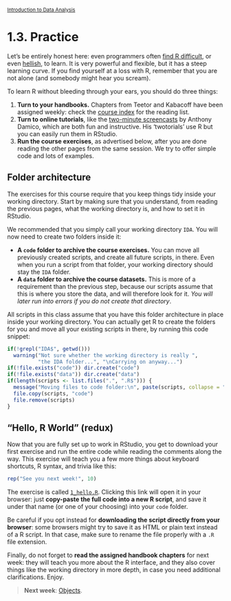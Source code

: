 <style>@import url(style.css);</style>
<small>[Introduction to Data Analysis](index.html)</small>

# 1.3. Practice

Let's be entirely honest here: even programmers often [find R difficult](http://www.johndcook.com/R_language_for_programmers.html), or even [hellish](http://www.burns-stat.com/pages/Tutor/R_inferno.pdf), to learn. It is very powerful and flexible, but it has a steep learning curve. If you find yourself at a loss with R, remember that you are not alone (and somebody might hear you scream).

To learn R without bleeding through your ears, you should do three things:

1. __Turn to your handbooks.__ Chapters from Teetor and Kabacoff have been assigned weekly: check the [course index](index.html) for the reading list.
2. __Turn to online tutorials__, like the [two-minute screencasts](http://www.twotorials.com/) by Anthony Damico, which are both fun and instructive. His 'twotorials' use R but you can easily run them in RStudio.
3. __Run the course exercises__, as advertised below, after you are done reading the other pages from the same session. We try to offer simple code and lots of examples.

## Folder architecture

The exercises for this course require that you keep things tidy inside your working directory. Start by making sure that you understand, from reading the previous pages, what the working directory is, and how to set it in RStudio.

We recommended that you simply call your working directory `IDA`. You will now need to create two folders inside it:

- __A `code` folder to archive the course exercises.__ You can move all previously created scripts, and create all future scripts, in there. Even when you run a script from that folder, your working directory should stay the `IDA` folder. 
- __A `data` folder to archive the course datasets.__ This is more of a requirement than the previous step, because our scripts assume that this is where you store the data, and will therefore look for it. _You will later run into errors if you do not create that directory_.

All scripts in this class assume that you have this folder architecture in place inside your working directory. You can actually get R to create the folders for you and move all your existing scripts in there, by running this code snippet:

```r
if(!grepl("IDA$", getwd()))
  warning("Not sure whether the working directory is really ",
          "the IDA folder...", "\nCarrying on anyway...")
if(!file.exists("code")) dir.create("code")
if(!file.exists("data")) dir.create("data")
if(length(scripts <- list.files(".", ".R$"))) {
  message("Moving files to code folder:\n", paste(scripts, collapse = "\n"))
  file.copy(scripts, "code")
  file.remove(scripts)
}
```

## "Hello, R World" (redux)

Now that you are fully set up to work in RStudio, you get to download your first exercise and run the entire code while reading the comments along the way. This exercise will teach you a few more things about keyboard shortcuts, R syntax, and trivia like this:

```r
rep("See you next week!", 10)
```

The exercise is called [`1_hello.R`](1_hello.R). Clicking this link will open it in your browser: just __copy-paste the full code into a new R script__, and save it under that name (or one of your choosing) into your `code` folder.

Be careful if you opt instead for __downloading the script directly from your browser__: some browsers might try to save it as HTML or plain text instead of a R script. In that case, make sure to rename the file properly with a `.R` file extension.

Finally, do not forget to __read the assigned handbook chapters__ for next week: they will teach you more about the R interface, and they also cover things like the working directory in more depth, in case you need additional clarifications. Enjoy.

> __Next week__: [Objects](020_objects.html).
